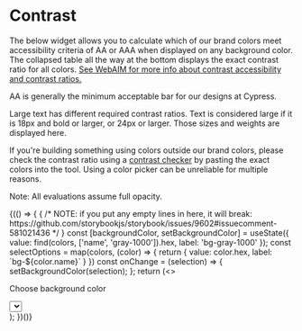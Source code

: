 


# Contrast

<Meta title="Contrast" />

The below widget allows you to calculate which of our brand colors meet accessibility criteria of AA or AAA when displayed on any background color. The collapsed table all the way at the bottom displays the exact contrast ratio for all colors. [See WebAIM for more info about contrast accessibility and contrast ratios.](https://webaim.org/articles/contrast/)

AA is generally the minimum acceptable bar for our designs at Cypress.

Large text has different required contrast ratios. Text is considered large if it is 18px and bold or larger, or 24px or larger. Those sizes and weights are displayed here.

If you're building something using colors outside our brand colors, please check the contrast ratio using a [contrast checker](https://webaim.org/resources/contrastchecker/) by pasting the exact colors into the tool. Using a color picker can be unreliable for multiple reasons.

Note: All evaluations assume full opacity.

<Canvas withSource="none">
  <div>
    {(() => {
      {
        /* NOTE: if you put any empty lines in here, it will break: https://github.com/storybookjs/storybook/issues/9602#issuecomment-581021436 */
      }
      const [backgroundColor, setBackgroundColor] = useState({ value: find(colors, ['name', 'gray-1000']).hex, label: 'bg-gray-1000' });
      const selectOptions = map(colors, (color) => {
        return {
          value: color.hex,
          label: `bg-${color.name}`
        }
      })
      const onChange = (selection) => {
        setBackgroundColor(selection);
      };
      return (<>
          <div className="border-jade-400 border-2 mb-8">
            <p className="m-4">Choose background color</p>
            <Select
              className="m-4"
              options={selectOptions}
              defaultValue={backgroundColor}
              onChange={onChange}
            />
          </div>
          <div>
            <Contrast background={backgroundColor} colors={colors} colorways={brandColorways} />
            <ContrastFullTable background={backgroundColor} colors={colors} />
          </div>
        </>
      );
    })()}
  </div>
</Canvas>
